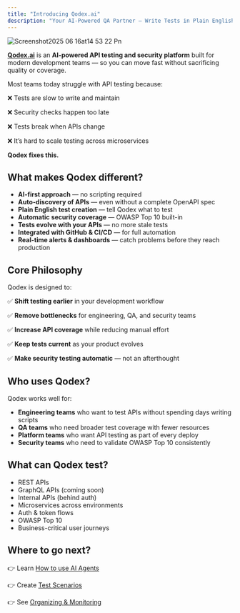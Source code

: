 ```yaml
---
title: "Introducing Qodex.ai"
description: "Your AI-Powered QA Partner — Write Tests in Plain English, Catch Bugs Before They Ship, and Secure Every API Endpoint."
---
```


![Screenshot2025 06 16at14 53 22 Pn](/images/Screenshot2025-06-16at14.53.22.png)

[**Qodex.ai**](http://Qodex.ai) is an **AI-powered API testing and security platform** built for modern development teams — so you can move fast without sacrificing quality or coverage.

Most teams today struggle with API testing because:

❌ Tests are slow to write and maintain

❌ Security checks happen too late

❌ Tests break when APIs change

❌ It’s hard to scale testing across microservices

**Qodex fixes this.**

## What makes Qodex different?

- **AI-first approach** — no scripting required
- **Auto-discovery of APIs** — even without a complete OpenAPI spec
- **Plain English test creation** — tell Qodex what to test
- **Automatic security coverage** — OWASP Top 10 built-in
- **Tests evolve with your APIs** — no more stale tests
- **Integrated with GitHub & CI/CD** — for full automation
- **Real-time alerts & dashboards** — catch problems before they reach production

## Core Philosophy

Qodex is designed to:

✅ **Shift testing earlier** in your development workflow

✅ **Remove bottlenecks** for engineering, QA, and security teams

✅ **Increase API coverage** while reducing manual effort

✅ **Keep tests current** as your product evolves

✅ **Make security testing automatic** — not an afterthought

## Who uses Qodex?

Qodex works well for:

- **Engineering teams** who want to test APIs without spending days writing scripts
- **QA teams** who need broader test coverage with fewer resources
- **Platform teams** who want API testing as part of every deploy
- **Security teams** who need to validate OWASP Top 10 consistently

## What can Qodex test?

- REST APIs
- GraphQL APIs (coming soon)
- Internal APIs (behind auth)
- Microservices across environments
- Auth & token flows
- OWASP Top 10
- Business-critical user journeys

## Where to go next?

👉 Learn [How to use AI Agents](#)

👉 Create [Test Scenarios](#)

👉 See [Organizing & Monitoring](#)